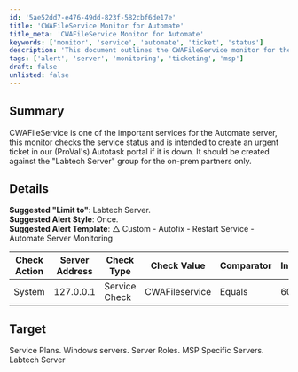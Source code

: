 ```yaml
---
id: '5ae52dd7-e476-49dd-823f-582cbf6de17e'
title: 'CWAFileService Monitor for Automate'
title_meta: 'CWAFileService Monitor for Automate'
keywords: ['monitor', 'service', 'automate', 'ticket', 'status']
description: 'This document outlines the CWAFileService monitor for the Automate server, detailing its purpose to check the service status and create urgent tickets in Autotask if the service is down, specifically for on-prem partners.'
tags: ['alert', 'server', 'monitoring', 'ticketing', 'msp']
draft: false
unlisted: false
---
```

## Summary

CWAFileService is one of the important services for the Automate server, this monitor checks the service status and is intended to create an urgent ticket in our (ProVal's) Autotask portal if it is down. It should be created against the "Labtech Server" group for the on-prem partners only.

## Details

**Suggested "Limit to"**: Labtech Server.  
**Suggested Alert Style**: Once.  
**Suggested Alert Template**: △ Custom - Autofix - Restart Service - Automate Server Monitoring  

| Check Action | Server Address | Check Type    | Check Value     | Comparator | Interval | Result |
|--------------|----------------|---------------|------------------|------------|----------|--------|
| System       | 127.0.0.1     | Service Check | CWAFileservice   | Equals     | 600      | 1      |

## Target

Service Plans. Windows servers. Server Roles. MSP Specific Servers. Labtech Server











